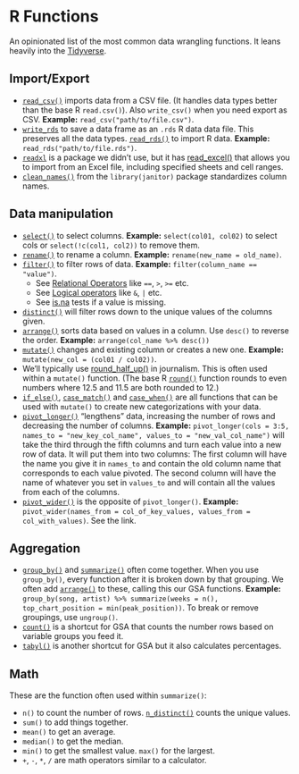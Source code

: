 # R Functions {#functions}

An opinionated list of the most common data wrangling functions. It leans heavily into the [Tidyverse](https://www.tidyverse.org/).

## Import/Export

- [`read_csv()`](https://readr.tidyverse.org/reference/read_delim.html) imports data from a CSV file. (It handles data types better than the base R `read.csv()`). Also `write_csv()` when you need export as CSV. **Example:** `read_csv("path/to/file.csv")`.
- [`write_rds`](https://readr.tidyverse.org/reference/read_rds.html) to save a data frame as an `.rds` R data data file. This preserves all the data types. [`read_rds()`](https://readr.tidyverse.org/reference/read_rds.html) to import R data. **Example:** `read_rds("path/to/file.rds")`.
- [`readxl`](https://readxl.tidyverse.org/) is a package we didn't use, but it has [read_excel()](https://readxl.tidyverse.org/reference/read_excel.html) that allows you to import from an Excel file, including specified sheets and cell ranges.
- [`clean_names()`](https://cran.r-project.org/web/packages/janitor/vignettes/janitor.html) from the `library(janitor)` package standardizes column names.

## Data manipulation

- [`select()`](https://dplyr.tidyverse.org/reference/select.html) to select columns. **Example:** `select(col01, col02)` to select cols or `select(!c(col1, col2))` to remove them.
- [`rename()`](https://dplyr.tidyverse.org/reference/rename.html) to rename a column. **Example:** `rename(new_name = old_name)`.
- [`filter()`](https://dplyr.tidyverse.org/reference/filter.html) to filter rows of data. **Example:** `filter(column_name == "value")`.
  - See [Relational Operators](https://www.rdocumentation.org/packages/base/topics/Logic) like `==`, `>`, `>=` etc.
  - See [Logical operators](https://www.rdocumentation.org/packages/base/topics/Logic) like `&`, `|` etc.
  - See [is.na](https://www.rdocumentation.org/packages/base/topics/NA) tests if a value is missing.
- [`distinct()`](https://dplyr.tidyverse.org/reference/distinct.html) will filter rows down to the unique values of the columns given.
- [`arrange()`](https://dplyr.tidyverse.org/reference/arrange.html) sorts data based on values in a column. Use `desc()` to reverse the order. **Example:** `arrange(col_name %>% desc())`
- [`mutate()`](https://dplyr.tidyverse.org/reference/mutate.html) changes and existing column or creates a new one. **Example:** `mutate(new_col = (col01 / col02))`.
- We'll typically use [round_half_up()](https://sfirke.github.io/janitor/reference/round_half_up.html) in journalism. This is often used within a `mutate()` function. (The base R [`round()`](https://www.rdocumentation.org/packages/base/topics/Round) function rounds to even numbers where 12.5 and 11.5 are both rounded to 12.)
- [`if_else()`](https://dplyr.tidyverse.org/reference/if_else.html), [`case_match()`](https://dplyr.tidyverse.org/reference/case_match.html) and [`case_when()`](https://dplyr.tidyverse.org/reference/case_when.html) are all functions that can be used with `mutate()` to create new categorizations with your data.
- [`pivot_longer()`](https://tidyr.tidyverse.org/reference/pivot_longer.html) "lengthens" data, increasing the number of rows and decreasing the number of columns. **Example:** `pivot_longer(cols = 3:5, names_to = "new_key_col_name", values_to = "new_val_col_name")` will take the third through the fifth columns and turn each value into a new row of data. It will put them into two columns: The first column will have the name you give it in `names_to` and contain the old column name that corresponds to each value pivoted. The second column will have the name of whatever you set in `values_to` and will contain all the values from each of the columns.
- [`pivot_wider()`](https://tidyr.tidyverse.org/reference/pivot_wider.html) is the opposite of `pivot_longer()`.  **Example:** `pivot_wider(names_from = col_of_key_values, values_from = col_with_values)`. See the link. 


## Aggregation

- [`group_by()`](https://dplyr.tidyverse.org/reference/group_by.html) and [`summarize()`](https://dplyr.tidyverse.org/reference/summarise.html) often come together. When you use `group_by()`, every function after it is broken down by that grouping. We often add [`arrange()`](https://dplyr.tidyverse.org/reference/arrange.html) to these, calling this our GSA functions. **Example:** `group_by(song, artist) %>% summarize(weeks = n(), top_chart_position = min(peak_position))`. To break or remove groupings, use `ungroup()`.
- [`count()`](https://dplyr.tidyverse.org/reference/count.html) is a shortcut for GSA that counts the number rows based on variable groups you feed it.
- [`tabyl()`](https://sfirke.github.io/janitor/articles/janitor.html#exploring) is another shortcut for GSA but it also calculates percentages.

## Math

These are the function often used within `summarize()`:

- `n()` to count the number of rows. [`n_distinct()`](https://dplyr.tidyverse.org/reference/n_distinct.html) counts the unique values.
- `sum()` to add things together.
- `mean()` to get an average.
- `median()` to get the median.
- `min()` to get the smallest value. `max()` for the largest.
- `+`, `-`, `*`, `/` are math operators similar to a calculator.

